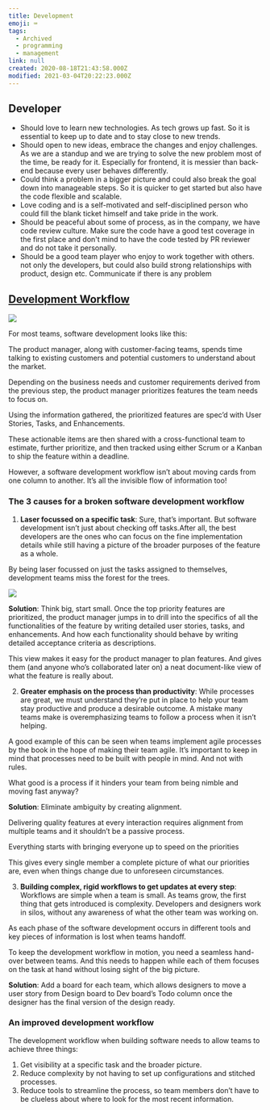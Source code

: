 ```yaml
---
title: Development
emoji: ⌨️
tags:
  - Archived
  - programming
  - management
link: null
created: 2020-08-18T21:43:58.000Z
modified: 2021-03-04T20:22:23.000Z
---
```


## Developer

- Should love to learn new technologies. As tech grows up fast. So it is essential to keep up to date and to stay close to new trends.
- Should open to new ideas, embrace the changes and enjoy challenges. As we are a standup and we are trying to solve the new problem most of the time, be ready for it. Especially for frontend, it is messier than back-end because every user behaves differently.
- Could think a problem in a bigger picture and could also break the goal down into manageable steps. So it is quicker to get started but also have the code flexible and scalable.
- Love coding and is a self-motivated and self-disciplined person who could fill the blank ticket himself and take pride in the work.
- Should be peaceful about some of process, as in the company, we have code review culture. Make sure the code have a good test coverage in the first place and don't mind to have the code tested by PR reviewer and do not take it personally.
- Should be a good team player who enjoy to work together with others. not only the developers, but could also build strong relationships with product, design etc. Communicate if there is any problem

## [Development Workflow](https://zepel.io/blog/simple-software-development-workflow/)

![](https://zepel.io/blog/content/images/2020/04/product-development-1.png)

For most teams, software development looks like this:

The product manager, along with customer-facing teams, spends time talking to existing customers and potential customers to understand about the market.

Depending on the business needs and customer requirements derived from the previous step, the product manager prioritizes features the team needs to focus on.

Using the information gathered, the prioritized features are spec’d with User Stories, Tasks, and Enhancements.

These actionable items are then shared with a cross-functional team to estimate, further prioritize, and then tracked using either Scrum or a Kanban to ship the feature within a deadline.

However, <Highlight>a software development workflow isn’t about moving cards from one column to another. It’s all the invisible flow of information too</Highlight>!

### The 3 causes for a broken software development workflow

1. **Laser focussed on a specific task**: Sure, that’s important. But software development isn’t just about checking off tasks.After all, the best developers are the ones who can focus on the fine implementation details while still having a picture of the broader purposes of the feature as a whole.

By <Highlight>being laser focussed on just the tasks assigned to themselves, development teams miss the forest for the trees</Highlight>.

![](https://lh4.googleusercontent.com/C9QalsL2dWHcIS4pt-wUcs-PabXPLgiEK9a2s44cC04GbF850a7p119smKglGDo6dkVr4yHSg5E-Ru6ZZXoA6f4jPvedEKVOKCrXsCM8H-HfO23x2YukjSRp6Ke5x5mQx4jQbvsH)

**Solution**: Think big, start small. Once the top priority features are prioritized, the product manager jumps in to drill into the specifics of all the functionalities of the feature by writing detailed user stories, tasks, and enhancements. And how each functionality should behave by writing detailed acceptance criteria as descriptions.

This view makes it easy for the product manager to plan features. And gives them (and anyone who’s collaborated later on) a neat document-like view of what the feature is really about.

2. **Greater emphasis on the process than productivity**: While processes are great, we must understand they’re put in place to help your team stay productive and produce a desirable outcome. A mistake many teams make is overemphasizing teams to follow a process when it isn’t helping.

A good example of this can be seen when teams implement agile processes by the book in the hope of making their team agile. It’s important to keep in mind that processes need to be built with people in mind. And not with rules.

What good is a process <Highlight>if it hinders your team from being nimble and moving fast anyway</Highlight>?

**Solution**: Eliminate ambiguity by creating alignment.

Delivering quality features at every interaction requires alignment from multiple teams and it shouldn’t be a passive process.

Everything starts with bringing everyone up to speed on the priorities

This gives every single member a complete picture of what our priorities are, even when things change due to unforeseen circumstances.

3. **Building complex, rigid workflows to get updates at every step**: Workflows are simple when a team is small. <Highlight>As teams grow, the first thing that gets introduced is complexity</Highlight>. Developers and designers work in silos, without any awareness of what the other team was working on.

As each phase of the software development occurs in different tools and key pieces of information is lost when teams handoff.

To keep the development workflow in motion, you need a seamless hand-over between teams. And this needs to happen while each of them focuses on the task at hand without losing sight of the big picture.

**Solution**: Add a board for each team, which allows designers to move a user story from Design board to Dev board’s Todo column once the designer has the final version of the design ready.

### An improved development workflow

The development workflow when building software needs to allow teams to achieve three things:

1. Get <Circle>visibility at a specific task and the broader picture</Circle>.
2. Reduce complexity by <Circle>not having to set up configurations and stitched processes</Circle>.
3. <Circle>Reduce tools to streamline the process</Circle>, so team members
   don’t have to be clueless about where to look for the most recent
   information.
